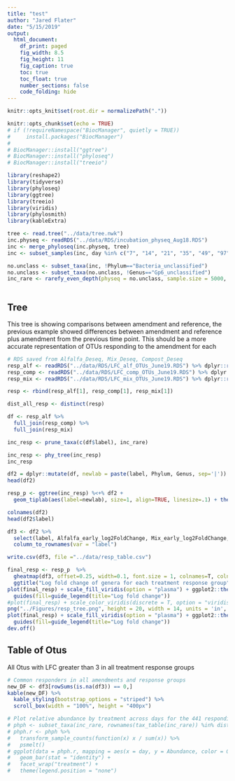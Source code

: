 ```yaml
---
title: "test"
author: "Jared Flater"
date: "5/15/2019"
output:
  html_document:
    df_print: paged
    fig_width: 8.5
    fig_height: 11
    fig_caption: true
    toc: true
    toc_float: true
    number_sections: false
    code_folding: hide
---
```

```r
knitr::opts_knit$set(root.dir = normalizePath("."))
```

```r
knitr::opts_chunk$set(echo = TRUE)
# if (!requireNamespace("BiocManager", quietly = TRUE))
#     install.packages("BiocManager")
# 
# BiocManager::install("ggtree")
# BiocManager::install("phyloseq")
# BiocManager::install("treeio")

library(reshape2)
library(tidyverse)
library(phyloseq)
library(ggtree)
library(treeio)
library(viridis)
library(phylosmith)
library(kableExtra)
```
```r
tree <- read.tree("../data/tree.nwk")
inc.physeq <- readRDS("../data/RDS/incubation_physeq_Aug18.RDS")
inc <- merge_phyloseq(inc.physeq, tree)
inc <- subset_samples(inc, day %in% c("7", "14", "21", "35", "49", "97"))

no.unclass <- subset_taxa(inc, !Phylum=="Bacteria_unclassified")
no.unclass <- subset_taxa(no.unclass, !Genus=="Gp6_unclassified")
inc_rare <- rarefy_even_depth(physeq = no.unclass, sample.size = 5000, rngseed = 3242343, verbose = F)
 
```
 
## Tree     
This tree is showing comparisons between amendment and reference, the previous example showed differences between amendment and reference plus amendment from the previous time point. This should be a more accurate representation of OTUs responding to the amendment for each 

```r
# RDS saved from Alfalfa_Deseq, Mix_Deseq, Compost_Deseq
resp_alf <- readRDS("../data/RDS/LFC_alf_OTUs_June19.RDS") %>% dplyr::rename(label = OTU)
resp_comp <- readRDS("../data/RDS/LFC_comp_OTUs_June19.RDS") %>% dplyr::rename(label = OTU)
resp_mix <- readRDS("../data/RDS/LFC_mix_OTUs_June19.RDS") %>% dplyr::rename(label = OTU)

resp <- rbind(resp_alf[1], resp_comp[1], resp_mix[1])

dist_all_resp <- distinct(resp)

df <- resp_alf %>%
  full_join(resp_comp) %>%
  full_join(resp_mix)
```
```r
inc_resp <- prune_taxa(c(df$label), inc_rare)
```
```r
inc_resp <- phy_tree(inc_resp)
inc_resp
```
```r
df2 = dplyr::mutate(df, newlab = paste(label, Phylum, Genus, sep='|'))
head(df2)
```
```r
resp_p <- ggtree(inc_resp) %<+% df2 +
  geom_tiplab(aes(label=newlab), size=1, align=TRUE, linesize=.1) + theme_tree() 
```
```r

colnames(df2)
head(df2$label)

df3 <- df2 %>%
  select(label, Alfalfa_early_log2FoldChange, Mix_early_log2FoldChange, Compost_early_log2FoldChange, Alfalfa_late_log2FoldChange, Mix_late_log2FoldChange, Compost_late_log2FoldChange) %>%
  column_to_rownames(var = "label")

write.csv(df3, file ="../data/resp_table.csv")
```
```r
final_resp <- resp_p  %>% 
  gheatmap(df3, offset=0.25, width=0.1, font.size = 1, colnames=T, colnames_angle=-45, hjust=0, color = "black") +
  ggtitle("Log fold change of genera for each treatment response group")
plot(final_resp) + scale_fill_viridis(option = "plasma") + ggplot2::theme_dark() +
  guides(fill=guide_legend(title="Log fold change"))
#plot(final_resp) + scale_color_viridis(discrete = T, option = "viridis") + ggplot2::theme_bw()
png("../Figures/resp_tree.png", height = 20, width = 14, units = 'in', res = 600)
plot(final_resp) + scale_fill_viridis(option = "plasma") + ggplot2::theme_dark() +
  guides(fill=guide_legend(title="Log fold change"))
dev.off()
```

## Table of Otus    
All Otus with LFC greater than 3 in all treatment response groups
```r
# Common responders in all amendments and response groups
new_DF <- df3[rowSums(is.na(df3)) == 0,]
kable(new_DF) %>%
  kable_styling(bootstrap_options = "striped") %>%
  scroll_box(width = "100%", height = "400px")

# Plot relative abundance by treatment across days for the 441 responding OTUs
# phph <- subset_taxa(inc_rare, rownames(tax_table(inc_rare)) %in% dist_all_resp$label)
# phph.r <- phph %>%
#   transform_sample_counts(function(x) x / sum(x)) %>%
#   psmelt()
# ggplot(data = phph.r, mapping = aes(x = day, y = Abundance, color = OTU)) +
#   geom_bar(stat = "identity") +
#   facet_wrap("treatment") +
#   theme(legend.position = "none")
```


